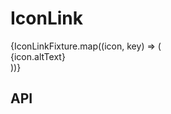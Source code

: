 
<Meta title="Components/IconLink" component={IconLink} />

# IconLink

<Canvas>
  <Story name="Base component">
    <div style={{ display: 'flex', flexWrap: 'wrap', textAlign: 'center' }}>
      {IconLinkFixture.map((icon, key) => (
        <div style={{ padding: '20px 40px' }} key={key}>
          <IconLink 
            altText={icon.altText}
            hasTargetInNewWindow={knobs.boolean('hasTargetInNewWindow', false, 'Presentation')}
            height={knobs.number('height', 25, 'Presentation')}
            icon={icon.icon}
            id={icon.altText}
            target={icon.target}
            width={knobs.number('width', 25, 'Presentation')}
          />
          <div style={{ marginTop: '10px' }}>{icon.altText}</div>
        </div>
      ))}
    </div>
  </Story>
</Canvas>

## API

<ArgsTable of={IconLink} />
